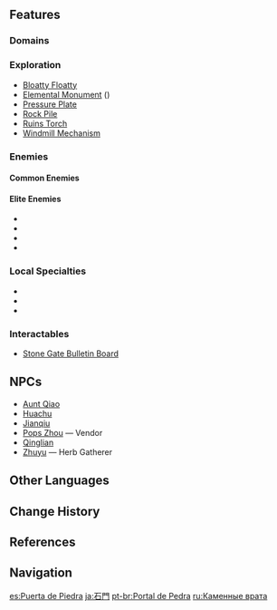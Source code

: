 {{RegionTabs}}
{{Location Infobox
|image        = Stone Gate.jpeg
|type         = Subarea
|region       = Liyue
|area         = Bishui Plain
}}
{{Location Intro|description=<p>It is the convergence of the roads to [[Dawn Winery]] (northeast), [[Wuwang Hill]] and [[Qingce Village]] (northwest), and [[Dihua Marsh]] and [[Liyue Harbor]] (south).</p><p>There are two [[Teleport Waypoint]]s in its vicinity, one towards the northern end of the area and one towards the west.</p>}}

==Features==
===Domains===
{{Domains by Category Gallery}}

===Exploration===
* [[Bloatty Floatty]]
* [[Elemental Monument]] ({{Pyro}})
* [[Pressure Plate]]
* [[Rock Pile]]
* [[Ruins Torch]]
* [[Windmill Mechanism]]

===Enemies===
====Common Enemies====
{{Column|2|
* {{Enemy|Fatui Skirmisher - Cryogunner Legionnaire}}
* {{Enemy|Fatui Skirmisher - Hydrogunner Legionnaire}}
* {{Enemy|Fatui Skirmisher - Electrohammer Vanguard}}
* {{Enemy|Hilichurl Fighter}}
* {{Enemy|Hilichurl Grenadier}}
* {{Enemy|Wooden Shield Hilichurl Guard}}
* {{Enemy|Hilichurl Shooter}}
* {{Enemy|Electro Hilichurl Shooter}}
* {{Enemy|Pyro Hilichurl Shooter}}
* {{Enemy|Anemo Samachurl}}
* {{Enemy|Dendro Samachurl}}
* {{Enemy|Large Dendro Slime}}
* {{Enemy|Electro Slime}}
* {{Enemy|Geo Slime}}
* {{Enemy|Pyro Slime}}
* {{Enemy|Large Pyro Slime}}
* {{Enemy|Cryo Whopperflower}}
* {{Enemy|Pyro Whopperflower}}
}}

====Elite Enemies====
* {{Enemy|Cryo Abyss Mage}}
* {{Enemy|Pyro Abyss Mage}}
* {{Enemy|Geovishap Hatchling}}
* {{Enemy|Rock Shieldwall Mitachurl}}

===Local Specialties===
* {{Item|Cor Lapis}}
* {{Item|Dandelion Seed}}
* {{Item|Jueyun Chili}}

===Interactables===
*[[Stone Gate Bulletin Board]]

==NPCs==
* [[Aunt Qiao]]
* [[Huachu]]
* [[Jianqiu]]
* [[Pops Zhou]] &mdash; Vendor
* [[Qinglian]]
* [[Zhuyu]] &mdash; Herb Gatherer

==Other Languages==
{{Other Languages
|en      = Stone Gate
|zhs     = 石门
|zhs_rm  = Shímén
|zht     = 石門
|zht_rm  = Shímén
|zh_tl   = Stone Gate
|ja      = {{Rubi|石|せき|門|もん}}
|ja_rm   = Sekimon<ref>[[Map]], Label: Stone Gate (Japanese)</ref>
|ja_tl   = Stone Gate
|ko      = {{tt|석문|石門}}
|ko_rm   = Seokmun
|ko_tl   = Stone Gate
|es      = Puerta de Piedra
|es_tl   = Stone Gate
|fr      = Porte de Pierre
|fr_tl   = Stone Gate
|ru      = Каменные врата
|ru_tl   = Stone Gate
|th      = Stone Gate
|vi      = Cổng Đá
|vi_tl   = Stone Gate
|de      = Steintor
|de_tl   = Stone Gate
|id      = Stone Gate
|pt      = Portal de Pedra
|pt_tl   = Stone Gate
}}

==Change History==
{{Change History|1.0}}

==References==
{{Reflist}}

==Navigation==
{{Area Navbox|Liyue}}

[[es:Puerta de Piedra]]
[[ja:石門]]
[[pt-br:Portal de Pedra]]
[[ru:Каменные врата]]